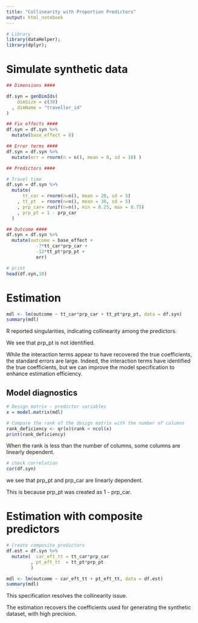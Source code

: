 ```yaml
---
title: "Collinearity with Proportion Predictors"
output: html_notebook
---
```


```r
# Library
library(dataHelper);
library(dplyr);
```

# Simulate synthetic data

```r
## Dimensions ####

df.syn = genDimIds(
    dimSize = c(30)
  , dimName = "traveller_id"
)

## Fix effects ####
df.syn = df.syn %>%
  mutate(base_effect = 0)

## Error terms ####
df.syn = df.syn %>%
  mutate(err = rnorm(n = n(), mean = 0, sd = 10) )

## Predictors ####

# Travel time
df.syn = df.syn %>%
  mutate(
      tt_car = rnorm(n=n(), mean = 20, sd = 5)
    , tt_pt  = rnorm(n=n(), mean = 30, sd = 5)
    , prp_car= runif(n=n(), min = 0.25, max = 0.75)
    , prp_pt = 1 - prp_car
  )

## Outcome ####
df.syn = df.syn %>%
  mutate(outcome = base_effect +
           -7*tt_car*prp_car +
           -12*tt_pt*prp_pt +
           err)

# print
head(df.syn,10)
```

# Estimation

```r
mdl <- lm(outcome ~ tt_car*prp_car + tt_pt*prp_pt, data = df.syn)
summary(mdl)
```
R reported singularities, indicating collinearity among the predictors. 

We see that prp_pt is not identified.

While the interaction terms appear to have recovered the true coefficients, the standard errors are large. Indeed, the interaction terms have identified the true coefficients, but we can improve the model specification to enhance estimation efficiency.

## Model diagnostics

```r
# Design matrix - predictor variables
x = model.matrix(mdl)

# Compare the rank of the design matrix with the number of columns
rank_deficiency <- qr(x)$rank < ncol(x)
print(rank_deficiency)
```
When the rank is less than the number of columns, some columns are linearly dependent.

```r
# check correlation
cor(df.syn)
```
we see that prp_pt and prp_car are linearly dependent.

This is because prp_pt was created as 1 - prp_car.

# Estimation with composite predictors
```r
# Create composite predictors
df.est = df.syn %>%
  mutate(  car_eft_tt = tt_car*prp_car
         , pt_eft_tt  = tt_pt*prp_pt
         )

mdl <- lm(outcome ~ car_eft_tt + pt_eft_tt, data = df.est)
summary(mdl)
```
This specification resolves the collinearity issue. 

The estimation recovers the coefficients used for generating the synthetic dataset, with high precision.
